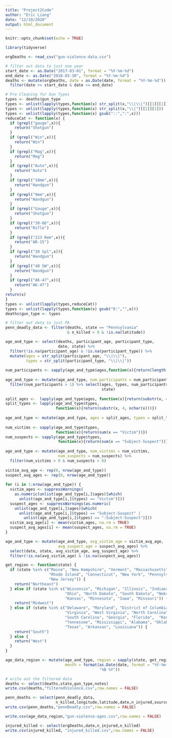 ```yaml
---
title: "Project2Code"
author: "Eric Liang"
date: "12/10/2020"
output: html_document
---
```


```r
knitr::opts_chunk$set(echo = TRUE)
```

```r
library(tidyverse)
```

```r
orgDeaths <- read_csv("gun-violence-data.csv")
```

```r
# filter out data to just one year
start_date <- as.Date("2017-03-01", format = "%Y-%m-%d")
end_date <- as.Date("2018-03-30", format = "%Y-%m-%d")
deaths <- mutate(orgDeaths, date = as.Date(date, format = "%Y-%m-%d")) %>%
  filter(date >= start_date & date <= end_date)
```

```r
# Pre Cleaning for Gun Types
types <- deaths$gun_type
types <- unlist(lapply(types,function(x) str_split(x,"\\|\\|")[[1]][1]))
types <- unlist(lapply(types,function(x) str_split(x,"\\|")[[1]][1]))
types <- unlist(lapply(types,function(x) gsub("::",":",x)))
reduceCat <- function(x) {
  if (grepl("gauge",x)){
    return("Shotgun")
  }
  if (grepl("Win",x)){
    return("Win")
  }
  if (grepl("Mag",x)){
    return("Mag")
  }
  if (grepl("Auto",x)){
    return("Auto")
  }
  if (grepl("10mm",x)){
    return("Handgun")
  }
  if (grepl("9mm",x)){
    return("Handgun")
  }
  if (grepl("Gauge",x)){
    return("Shotgun")
  }
  if (grepl("30-06",x)){
    return("Rifle")
  }
  if (grepl("223 Rem",x)){
    return("AR-15")
  }
  if (grepl("38 Spl",x)){
    return("Handgun")
  }
  if (grepl("40 SW",x)){
    return("Handgun")
  }
  if (grepl("AK-47",x)){
    return("AK-47")
  }
return(x)
}
types <- unlist(lapply(types,reduceCat))
types <- unlist(lapply(types,function(x) gsub("0:","",x)))
deaths$gun_type <- types
```

```r
# filter out data to just PA
penn_deadly_data <- filter(deaths, state == "Pennsylvania"
                           & n_killed > 0 & !is.na(latitude))
```

```r
age_and_type <- select(deaths, participant_age, participant_type, 
                       date, state) %>%
  filter(!is.na(participant_age) & !is.na(participant_type)) %>%
  mutate(ages = str_split(participant_age, "\\|\\|"),
         types = str_split(participant_type, "\\|\\|"))
 
num_participants <- sapply(age_and_type$ages,function(x){return(length(x))})
 
age_and_type <- mutate(age_and_type, num_participants = num_participants) %>%
  filter(num_participants > 1) %>% select(ages, types, num_participants, date, 
                                          state)
 
split_ages <-  lapply(age_and_type$ages, function(x){return(substr(x, 4, 5))})
split_types <- lapply(age_and_type$types,
                      function(x){return(substr(x, 4, nchar(x)))})
 
age_and_type <- mutate(age_and_type, ages = split_ages, types = split_types)
 
num_victims <- sapply(age_and_type$types, 
                      function(x){return(sum(x == "Victim"))})
num_suspects <- sapply(age_and_type$types, 
                       function(x){return(sum(x == "Subject-Suspect"))})
 
age_and_type <- mutate(age_and_type, num_victims = num_victims, 
                       num_suspects = num_suspects) %>%
  filter(num_victims > 0 & num_suspects > 0)
 
victim_avg_age <- rep(0, nrow(age_and_type))
suspect_avg_ages <- rep(0, nrow(age_and_type))
 
for (i in 1:nrow(age_and_type)) {
  victim_ages <- suppressWarnings(
    as.numeric(unlist(age_and_type[i,]$ages)[which(
      unlist(age_and_type[i,]$types) == "Victim")]))
  suspect_ages <- suppressWarnings(as.numeric(
    unlist(age_and_type[i,]$ages)[which(
      unlist(age_and_type[i,]$types) == "Subject-Suspect" | 
        unlist(age_and_type[i,]$types) == ":Subject-Suspect")]))
  victim_avg_age[i] <- mean(victim_ages, na.rm = TRUE)
  suspect_avg_ages[i] <- mean(suspect_ages, na.rm = TRUE)
}

age_and_type <- mutate(age_and_type, avg_victim_age = victim_avg_age, 
                       avg_suspect_age = suspect_avg_ages) %>%
  select(date, state, avg_victim_age, avg_suspect_age) %>% 
  filter(!is.na(avg_victim_age) & !is.na(suspect_avg_ages))

get_region <- function(state) {
  if (state %in% c("Maine", "New Hampshire", "Vermont", "Massachusetts", 
                   "Rhode Island", "Connecticut", "New York", "Pennsylvania", 
                   "New Jersey")) {
    return("Northeast")
  } else if (state %in% c("Wisconsin", "Michigan", "Illinois", "Indiana", 
                          "Ohio", "North Dakota", "South Dakota", "Nebraska",
                          "Kansas", "Minnesota", "Iowa", "Missouri")) {
    return("Midwest")
  } else if (state %in% c("Delaware", "Maryland", "District of Columbia",
                          "Virginia", "West Virginia", "North Carolina",
                          "South Carolina", "Georgia", "Florida",  "Kentucky",
                          "Tennessee", "Mississippi", "Alabama", "Oklahoma",
                          "Texas", "Arkansas", "Louisiana")) {
    return("South")
  } else {
    return("West")
  }
}

age_data_region <- mutate(age_and_type, region = sapply(state, get_region),
                          month = format(as.Date(date, format = "%Y-%m-%d"), 
                                         "%B %Y"))
```

```r
# write out the filtered data
deaths <- select(deaths,state,gun_type,notes)
write.csv(deaths,"filteredViolence.csv",row.names = FALSE)

penn_deaths <- select(penn_deadly_data,
                      n_killed,longitude,latitude,date,n_injured,source_url)
write.csv(penn_deaths,"pennDeadly.csv",row.names = FALSE)

write.csv(age_data_region,"gun-violence-ages.csv",row.names = FALSE)

injured_killed <- select(orgDeaths,date,n_injured,n_killed)
write.csv(injured_killed, "injured_killed.csv",row.names = FALSE)
```

